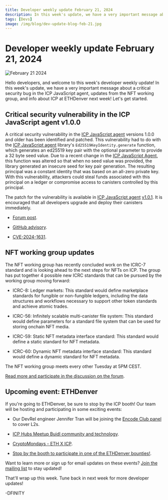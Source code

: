 ```yaml
---
title: Developer weekly update February 21, 2024
description: In this week's update, we have a very important message about a critical security bug in the ICP JavaScript agent, updates from the NFT working group, and info about ICP at ETHDenver next week!
tags: [Devs]
image: /img/blog/dev-update-blog-feb-21.jpg
---
```


# Developer weekly update February 21, 2024

![February 21 2024](../../static/img/blog/dev-update-blog-feb-21.jpg)

Hello developers, and welcome to this week's developer weekly update! In this week's update, we have a very important message about a critical security bug in the ICP JavaScript agent, updates from the NFT working group, and info about ICP at ETHDenver next week! Let's get started.

## Critical security vulnerability in the ICP JavaScript agent v1.0.0

A critical security vulnerability in the [ICP JavaScript agent](https://www.npmjs.com/package/@dfinity/agent) versions 1.0.0 and older has been identified and patched. This vulnerability had to do with the [ICP JavaScript agent](https://www.npmjs.com/package/@dfinity/agent) library's `Ed25519KeyIdentity.generate` function, which generates an ed25519 key pair with the optional parameter to provide a 32 byte seed value. Due to a recent change in the [ICP JavaScript Agent](https://www.npmjs.com/package/@dfinity/agent), this function was altered so that when no seed value was provided, the library generated an insecure seed for key pair generation. The resulting principal was a constant identity that was based on an all-zero private key. With this vulnerability, attackers could steal funds associated with this principal on a ledger or compromise access to canisters controlled by this principal.

The patch for the vulnerability is available in [ICP JavaScript agent](https://www.npmjs.com/package/@dfinity/agent) [v1.0.1](https://github.com/dfinity/agent-js/releases/tag/v1.0.1). It is encouraged that all developers upgrade and deploy their canisters immediately.

- [Forum post](https://forum.dfinity.org/t/agent-js-insecure-key-generation-in-ed25519keyidentity-generate/27732).

- [GitHub advisory](https://github.com/advisories/GHSA-c9vv-fhgv-cjc3).

- [CVE-2024-1631](https://nvd.nist.gov/vuln/detail/CVE-2024-1631).

## NFT working group updates

The NFT working group has recently concluded work on the ICRC-7 standard and is looking ahead to the next steps for NFTs on ICP. The group has put together 4 possible new ICRC standards that can be pursued by the working group moving forward:

- ICRC-8: Ledger markets: This standard would define marketplace standards for fungible or non-fungible ledgers, including the data structures and workflows necessary to support other token standards and achieve atomic trades.

- ICRC-56: Infinitely scalable multi-canister file system: This standard would define parameters for a standard file system that can be used for storing onchain NFT media.

- ICRC-59: Static NFT metadata interface standard: This standard would define a static standard for NFT metadata.

- ICRC-60: Dynamic NFT metadata interface standard: This standard would define a dynamic standard for NFT metadata.

The NFT working group meets every other Tuesday at 5PM CEST.

[Read more and participate in the discussion on the forum](https://forum.dfinity.org/t/nft-working-group-next-steps-icrc-8-icrc-56-icrc-59-icrc-60/27698).

## Upcoming event: ETHDenver

If you're going to ETHDenver, be sure to stop by the ICP booth! Our team will be hosting and participating in some exciting events:

- Our DevRel engineer Jennifer Tran will be joining the [Encode Club panel](https://www.encode.club/denver2024) to cover L2s.

- [ICP Hubs Meetup Buidl community and technology](https://lu.ma/icp-denver).

- [CryptoMondays - ETH X ICP](https://www.meetup.com/cryptomondays-denver/events/298354132/?utm_medium=referral&utm_campaign=share-btn_savedevents_share_modal&utm_source=link).

- [Stop by the booth to participate in one of the ETHDenver bounties!](https://www.ethdenver.com/buidlathon).

Want to learn more or sign up for email updates on these events? [Join the mailing list](https://mailchi.mp/internetcomputer/ethdenver2024) to stay updated!

That'll wrap up this week. Tune back in next week for more developer updates!

-DFINITY


